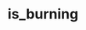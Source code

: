 ---
title: is_burning
description: is_burning
sidebar:
  label: is_burning
  order: 1
  badge:
    text: Outdated
    variant: caution
---